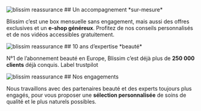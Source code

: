 <div>
<img src="/static/images/blissim.svg" alt="blissim reassurance"  />
## Un accompagnement *sur-mesure*

Blissim c’est une box mensuelle sans engagement, mais aussi des offres exclusives et un **e-shop généreux**. Profitez de nos conseils personnalisés et de nos vidéos accessibles gratuitement.
</div>
<div>
<img src="/static/images/blissim.svg" alt="blissim reassurance"  />
## 10 ans d’expertise *beauté*

N°1 de l’abonnement beauté en Europe, Blissim c’est déjà plus de **250 000 clients** déjà conquis.
Label trustpilot
</div>

<div>
<img src="/static/images/blissim.svg" alt="blissim reassurance"  />
## Nos engagements

Nous travaillons avec des partenaires beauté et des experts toujours plus engagés, pour vous proposer une **sélection personnalisée** de soins de qualité et le plus naturels possibles.
</div>
